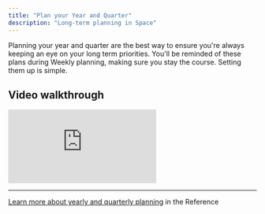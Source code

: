 ```yaml
---
title: "Plan your Year and Quarter"
description: "Long-term planning in Space"
---
```


Planning your year and quarter are the best way to ensure you're always keeping an eye on your long term priorities. 
You'll be reminded of these plans during Weekly planning, making sure you stay the course. Setting them up is simple.

## Video walkthrough

<iframe
  className="w-full aspect-video rounded-xl"
  src="https://www.youtube.com/embed/SkFs-9-nDys"
  title="YouTube video player"
  frameBorder="0"
  allow="accelerometer; autoplay; clipboard-write; encrypted-media; gyroscope; picture-in-picture"
  allowFullScreen
  style={{ width: '100%', borderRadius: '0.5rem' }}
></iframe>

---

<Info>[Learn more about yearly and quarterly planning](/reference/planning/quarter-year) in the Reference</Info>